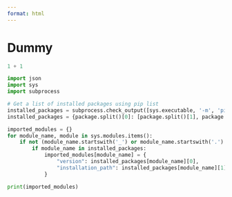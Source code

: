```yaml
---
format: html
---
```


# Dummy

```python
1 + 1
```

```python
import json
import sys
import subprocess

# Get a list of installed packages using pip list
installed_packages = subprocess.check_output([sys.executable, '-m', 'pip', 'list', '-v']).decode('utf-8').strip().split('\n')[2:]
installed_packages = {package.split()[0]: [package.split()[1], package.split()[2]] for package in installed_packages}

imported_modules = {}
for module_name, module in sys.modules.items():
    if not (module_name.startswith('_') or module_name.startswith('.') or '.' in module_name):
        if module_name in installed_packages:
            imported_modules[module_name] = {
                "version": installed_packages[module_name][0],
                "installation_path": installed_packages[module_name][1]
            }
```

```python
print(imported_modules)
```

